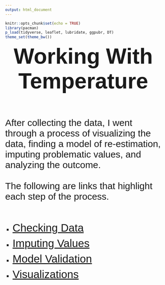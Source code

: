 ```yaml
---
output: html_document
---
```


```r
knitr::opts_chunk$set(echo = TRUE)
library(pacman)
p_load(tidyverse, leaflet, lubridate, ggpubr, DT)
theme_set(theme_bw())
```

<p id = "title"><strong>Working With Temperature</strong></p>

<br><br>

<p id = "desc">After collecting the data, I went through a process of visualizing the data, finding a model of re-estimation, imputing problematic values, and analyzing the outcome.<br><br>The following are links that highlight each step of the process.<br><br></p>

<ul id = "bullet">
  <li id = "list"><a id = "link" href = "https://byuidatascience.github.io/WolfeA_SeniorProject/temp_check.html" target = "_blank">Checking Data</a></li>
  <li id = "list"><a id = "link" href = "https://roctober92.github.io/BYUI_SeniorProject/html_scripts/temp_estimation.html" target = "_blank">Imputing Values</a></li>
  <li id = "list"><a id = "link" href = "https://roctober92.github.io/BYUI_SeniorProject/html_scripts/temp_validation.html" target = "_blank">Model Validation</a></li>
  <li id = "list"><a id = "link" href = "https://roctober92.github.io/BYUI_SeniorProject/html_scripts/temp_visualize.html" target = "_blank">Visualizations</a></li>
</ul>


<br><br>
<p id = "desc"> </p>
<a id = "link" href = "" target = "_blank"> </a>
<i></i>
<strong></strong>



<style>
@import url('https://fonts.googleapis.com/css?family=Oswald|Ubuntu');
@import url('https://fonts.googleapis.com/css?family=Quicksand');
#title {
margin: auto;
text-align: center;
font-size: 70px;
font-family: 'Ubuntu', sans-serif;
}
#desc{
font-size: 30px;
font-family: 'Quicksand', sans-serif;
}
#link{
font-size: 35px;
font-family: 'Quicksand', sans-serif;
margin-bottom: .5em;
}
#bullet{
list-style-type: square;
}
#list{
font-size: 20px;
font-family: 'Quicksand', sans-serif;
margin-bottom: .5em;
}
#section{
margin: auto;
text-align: center;
font-size: 45px;
font-family: 'Yanone Kaffeesatz', sans-serif;
color: #106414;
letter-spacing: 5px;
}
</style>



